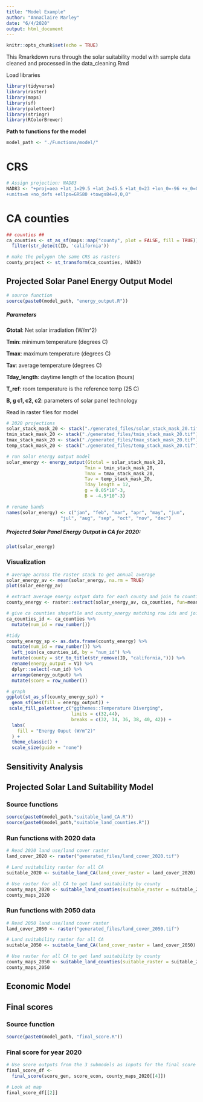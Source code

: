 ```yaml
---
title: "Model Example"
author: "AnnaClaire Marley"
date: "6/4/2020"
output: html_document
---
```


```r
knitr::opts_chunk$set(echo = TRUE)
```

This Rmarkdown runs through the solar suitability model with sample data cleaned and processed in the data_cleaning.Rmd

Load libraries
```r
library(tidyverse)
library(raster)
library(maps)
library(sf)
library(paletteer)
library(stringr)
library(RColorBrewer)
```

**Path to functions for the model**
```r
model_path <- "./Functions/model/"
```

# CRS
```r
# Assign projection: NAD83
NAD83 <- "+proj=aea +lat_1=29.5 +lat_2=45.5 +lat_0=23 +lon_0=-96 +x_0=0 +y_0=0 +datum=NAD83
+units=m +no_defs +ellps=GRS80 +towgs84=0,0,0"
```

# CA counties

```r
## counties ##
ca_counties <- st_as_sf(maps::map("county", plot = FALSE, fill = TRUE)) %>% 
  filter(str_detect(ID, 'california'))

# make the polygon the same CRS as rasters
county_project <- st_transform(ca_counties, NAD83)
```

## Projected Solar Panel Energy Output Model

```r
# source function
source(paste0(model_path, "energy_output.R"))
```

##### Parameters
**Gtotal**: Net solar irradiation (W/m^2)

**Tmin**: minimum temperature (degrees C)

**Tmax**: maximum temperature (degrees C)

**Tav**: average temperature (degrees C)

**Tday_length**: daytime length of the location (hours)

**T_ref**: room temperature is the reference temp (25 C)

**B, g c1, c2, c2**: parameters of solar panel technology

Read in raster files for model
```r
# 2020 projections
solar_stack_mask_20 <- stack("./generated_files/solar_stack_mask_20.tif") # Gtotal
tmin_stack_mask_20 <- stack("./generated_files/tmin_stack_mask_20.tif") # tmin
tmax_stack_mask_20 <- stack("./generated_files/tmax_stack_mask_20.tif") # tmax
temp_stack_mask_20 <- stack("./generated_files/temp_stack_mask_20.tif") # tac
```

```r
# run solar energy output model
solar_energy <- energy_output(Gtotal = solar_stack_mask_20,
                             Tmin = tmin_stack_mask_20,
                             Tmax = tmax_stack_mask_20,
                             Tav = temp_stack_mask_20,
                             Tday_length = 12,
                             g = 0.05*10^-3,
                             B = -4.5*10^-3)

# rename bands
names(solar_energy) <- c("jan", "feb", "mar", "apr", "may", "jun", 
                    "jul", "aug", "sep", "oct", "nov", "dec")
```

##### Projected Solar Panel Energy Output in CA for 2020:
```r
plot(solar_energy)
```

### Visualization
```r
# average across the raster stack to get annual average
solar_energy_av <- mean(solar_energy, na.rm = TRUE)
plot(solar_energy_av)

# extract average energy output data for each county and join to counties shapefile
county_energy <- raster::extract(solar_energy_av, ca_counties, fun=mean)

# give ca counties shapefile and county_energy matching row ids and join
ca_counties_id <- ca_counties %>% 
  mutate(num_id = row_number()) 

#tidy
county_energy_sp <- as.data.frame(county_energy) %>% 
  mutate(num_id = row_number()) %>% 
  left_join(ca_counties_id, by = "num_id") %>% 
  mutate(county = str_to_title(str_remove(ID, "california,"))) %>% 
  rename(energy_output = V1) %>% 
  dplyr::select(-num_id) %>% 
  arrange(energy_output) %>% 
  mutate(score = row_number())

# graph
ggplot(st_as_sf(county_energy_sp)) +
  geom_sf(aes(fill = energy_output)) +
 scale_fill_paletteer_c("ggthemes::Temperature Diverging", 
                        limits = c(32,44),
                        breaks = c(32, 34, 36, 38, 40, 42)) +
  labs(
    fill = "Energy Ouput (W/m^2)"
  ) +
  theme_classic() +
  scale_size(guide = "none")

```


## Sensitivity Analysis

## Projected Solar Land Suitability Model

### Source functions
```r
source(paste0(model_path,"suitable_land_CA.R"))
source(paste0(model_path,"suitable_land_counties.R"))
```

### Run functions with 2020 data
```r
# Read 2020 land use/land cover raster
land_cover_2020 <- raster("generated_files/land_cover_2020.tif")

# Land suitability raster for all CA 
suitable_2020 <- suitable_land_CA(land_cover_raster = land_cover_2020)

# Use raster for all CA to get land suitability by county
county_maps_2020 <- suitable_land_counties(suitable_raster = suitable_2020, year = 2020)
county_maps_2020
```

### Run functions with 2050 data
```r
# Read 2050 land use/land cover raster
land_cover_2050 <- raster("generated_files/land_cover_2050.tif")

# Land suitability raster for all CA 
suitable_2050 <- suitable_land_CA(land_cover_raster = land_cover_2050)

# Use raster for all CA to get land suitability by county
county_maps_2050 <- suitable_land_counties(suitable_raster = suitable_2050, year = 2050)
county_maps_2050
```


## Economic Model


## Final scores

### Source function
```r
source(paste0(model_path, "final_score.R"))
```

### Final score for year 2020
```r
# Use score outputs from the 3 submodels as inputs for the final score function
final_score_df <-
  final_score(score_gen, score_econ, county_maps_2020[[4]])

# Look at map
final_score_df[[2]]
```



